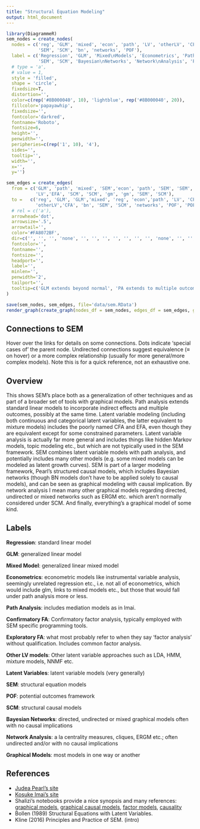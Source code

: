 ```yaml
---
title: "Structural Equation Modeling"
output: html_document
---
```



```r
library(DiagrammeR)
sem_nodes = create_nodes(    
  nodes = c('reg', 'GLM', 'mixed', 'econ', 'path', 'LV', 'otherLV', 'CFA', 'EFA', 'gm', 
            'SEM', 'SCM', 'bn', 'networks', 'POF'),
  label = c('Regression', 'GLM', 'Mixed\nModels', 'Econometrics', 'Path\nAnalysis','Latent\nVariables', 'Other\nLV models', 'Confirmatory\nFA', 'Exploratory\nFA', 'Graphical\nModels', 
            'SEM', 'SCM', 'Bayesian\nNetworks', 'Network\nAnalysis', 'POF'),
  # type = 'a',
  # value = 1,
  style = 'filled',
  shape = 'circle',
  fixedsize=T,
  distortion='',
  color=c(rep('#8B000040', 10), 'lightblue', rep('#8B000040', 20)),
  fillcolor='papayawhip',
  fixedsize='',
  fontcolor='darkred',
  fontname='Roboto',
  fontsize=6,
  height='',
  penwidth='',
  peripheries=c(rep('1', 10), '4'),
  sides='',
  tooltip='',
  width='',
  x='',
  y='')

sem_edges = create_edges(
  from = c('GLM', 'path', 'mixed', 'SEM','econ', 'path', 'SEM', 'SEM', 'LV', 'LV', 
           'LV','EFA', 'SCM', 'SCM', 'gm', 'gm', 'SEM', 'SCM'),
  to =   c('reg', 'GLM', 'GLM','mixed', 'reg', 'econ','path', 'LV', 'CFA', 'EFA', 
           'otherLV','CFA', 'bn', 'SEM', 'SCM', 'networks', 'POF', 'POF'),
  # rel = c('a'),
  arrowhead='dot',
  arrowsize='.5',
  arrowtail='',
  color='#FA8072BF',
  dir=c('', '', '', 'none', '', '', '', '', '', '', '', 'none', '', '', '', '', 'none'),
  fontcolor='',
  fontname='',
  fontsize='',
  headport='',
  label='',
  minlen='',
  penwidth='2',
  tailport='',
  tooltip=c('GLM extends beyond normal', 'PA extends to multiple outcomes and indirect effects', 'Mixed models extend to dependent observations', 'Latent Growth Curve models in SEM are equivalent', '', '', 'SEM primarily combines latent variables with structural path models', 'SEM primarily combines latent variables with structural path models', '', '', '', 'CFA is EFA with some loadings constrained to equal 0', '', '', 'SCM are graphical models with causal implications', '', 'SEM and POF are logically equivalent', '')
)

save(sem_nodes, sem_edges, file='data/sem.RData')
render_graph(create_graph(nodes_df = sem_nodes, edges_df = sem_edges, graph_name='Structural Equation Modeling'), height = 1000, width = 750)
```


## Connections to SEM

Hover over the links for details on some connections.  Dots indicate 'special cases of' the parent node. Undirected connections suggest equivalence (&equiv; on hover) or a more complex relationship (usually for more general/more complex models).  Note this is for a quick reference, not an exhaustive one.

## Overview

This shows SEM's place both as a generalization of other techniques and as part of a broader set of tools with graphical models. Path analysis extends standard linear models to incorporate indirect effects and multiple outcomes, possibly at the same time.  Latent variable modeling (including both continuous and categorical latent variables, the latter equivalent to mixture models) includes the poorly named CFA and EFA, even though they are equivalent except for some constrained parameters. Latent variable analysis is actually far more general and includes things like hidden Markov models, topic modeling etc., but which are not typically used in the SEM framework.  SEM combines latent variable models with path analysis, and potentially includes many other models (e.g. some mixed models can be modeled as latent growth curves). SEM is part of a larger modeling framework, Pearl's structured causal models, which includes Bayesian networks (though BN models don't have to be applied solely to causal models), and can be seen as graphical modeling with causal implication. By network analysis I mean many other graphical models regarding directed, undirected or mixed networks such as ERGM etc. which aren't normally considered under SCM.  And finally, everything's a graphical model of some kind.


## Labels

**Regression**: standard linear model

**GLM**: generalized linear model

**Mixed Model**: generalized linear mixed model

**Econometrics**: econometric models like instrumental variable analysis, seemingly unrelated regression etc., i.e. not all of econometrics, which would include glm, links to mixed models etc., but those that would fall under path analysis more or less.

**Path Analysis**: includes mediation models as in Imai.

**Confirmatory FA**: Confirmatory factor analysis, typically employed with SEM specific programming tools.

**Exploratory FA**: what most probably refer to when they say 'factor analysis' without qualification.  Includes common factor analysis.

**Other LV models**: Other latent variable approaches such as LDA, HMM, mixture models, NNMF etc.

**Latent Variables**: latent variable models (very generally)

**SEM**: structural equation models

**POF**: potential outcomes framework

**SCM**: structural causal models

**Bayesian Networks**: directed, undirected or mixed graphical models often with no causal implications

**Network Analysis**: a la centrality measures, cliques, ERGM etc.; often undirected and/or with no causal implications

**Graphical Models**: most models in one way or another


## References

- [Judea Pearl's site](http://bayes.cs.ucla.edu/jp_home.html)
- [Kosuke Imai's site](http://imai.princeton.edu/)
- Shalizi's notebooks provide a nice synopsis and many references: [graphical models](http://bactra.org/notebooks/graphical-models.html), [graphical causal models](http://bactra.org/notebooks/graphical-causal-models.html), [factor models](http://bactra.org/notebooks/factor-models.html), [causality](http://bactra.org/notebooks/causality.html)
- Bollen (1989) Structural Equations with Latent Variables.
- Kline (2016) Principles and Practice of SEM. (intro)